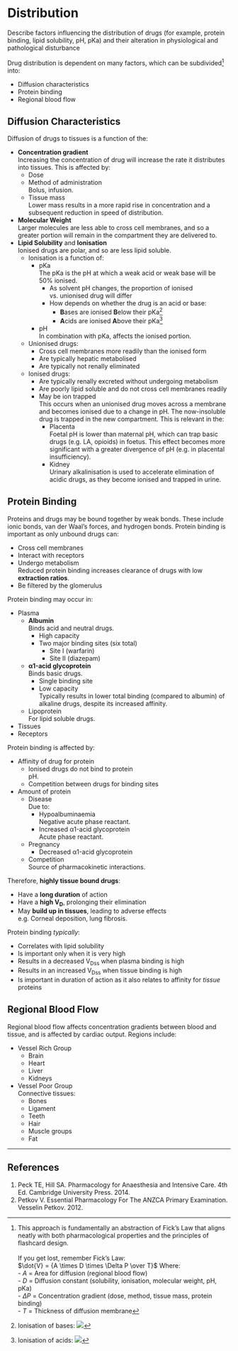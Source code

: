 # Distribution

:::dual
Describe factors influencing the distribution of drugs (for example, protein binding, lipid solubility, pH, pKa) and their alteration in physiological and pathological disturbance
:::

Drug distribution is dependent on many factors, which can be subdivided^[This approach is fundamentally an abstraction of Fick's Law that aligns neatly with both pharmacological properties and the principles of flashcard design.\
\
If you get lost, remember Fick's Law:\
$\dot{V} = {A \times D \times \Delta P \over T}$
Where:\
- $A$ = Area for diffusion (regional blood flow)\
- $D$ = Diffusion constant (solubility, ionisation, molecular weight, pH, pKa)\
- $\Delta P$ = Concentration gradient (dose, method, tissue mass, protein binding)\
- $T$ = Thickness of diffusion membrane] into:

* Diffusion characteristics
* Protein binding
* Regional blood flow


## Diffusion Characteristics

Diffusion of drugs to tissues is a function of the:

* **Concentration gradient**\
Increasing the concentration of drug will increase the rate it distributes into tissues. This is affected by:
    * Dose
    * Method of administration\
    Bolus, infusion.
    * Tissue mass\
    Lower mass results in a more rapid rise in concentration and a subsequent reduction in speed of distribution.
* **Molecular Weight**\
Larger molecules are less able to cross cell membranes, and so a greater portion will remain in the compartment they are delivered to.
* **Lipid Solubility** and **Ionisation**\
Ionised drugs are polar, and so are less lipid soluble.
    * Ionisation is a function of:
        * pKa\
        The pKa is the pH at which a weak acid or weak base will be 50% ionised.
            * As solvent pH changes, the proportion of ionised vs. unionised drug will differ\
            * How depends on whether the drug is an acid or base:
                * **B**ases are ionised **B**elow their pKa^[Ionisation of bases: <img src="/resources/pkas-bases.svg">]
                * **A**cids are ionised **A**bove their pKa^[Ionisation of acids: <img src="/resources/pkas-acids.svg">]
        * pH\
        In combination with pKa, affects the ionised portion.
    * Unionised drugs:
        * Cross cell membranes more readily than the ionised form
        * Are typically hepatic metabolised
        * Are typically not renally eliminated
    * Ionised drugs:
        * Are typically renally excreted without undergoing metabolism
        * Are poorly lipid soluble and do not cross cell membranes readily
        * May be ion trapped\
        This occurs when an unionised drug moves across a membrane and becomes ionised due to a change in pH. The now-insoluble drug is trapped in the new compartment. This is relevant in the:
            * Placenta\
            Foetal pH is lower than maternal pH, which can trap basic drugs (e.g. LA, opioids) in foetus. This effect becomes more significant with a greater divergence of pH (e.g. in placental insufficiency).
            * Kidney\
            Urinary alkalinisation is used to accelerate elimination of acidic drugs, as they become ionised and trapped in urine.



## Protein Binding

Proteins and drugs may be bound together by weak bonds. These include ionic bonds, van der Waal's forces, and hydrogen bonds. Protein binding is important as only unbound drugs can:

* Cross cell membranes
* Interact with receptors
* Undergo metabolism\
Reduced protein binding increases clearance of drugs with low **extraction ratios**.
* Be filtered by the glomerulus

Protein binding may occur in:

* Plasma
    * **Albumin**\
    Binds acid and neutral drugs.
        * High capacity
        * Two major binding sites (six total)
            * Site I (warfarin)
            * Site II (diazepam)
    * **α1-acid glycoprotein**\
     Binds basic drugs.
        * Single binding site
        * Low capacity\
        Typically results in lower total binding (compared to albumin) of alkaline drugs, despite its increased affinity.
    * Lipoprotein\
    For lipid soluble drugs.
* Tissues
* Receptors


Protein binding is affected by:

* Affinity of drug for protein
    * Ionised drugs do not bind to protein\
    pH.
    * Competition between drugs for binding sites
* Amount of protein
    * Disease\
    Due to:
        * Hypoalbuminaemia\
        Negative acute phase reactant.
        * Increased α1-acid glycoprotein\
        Acute phase reactant.
    * Pregnancy
        * Decreased α1-acid glycoprotein
    * Competition\
  Source of pharmacokinetic interactions.


Therefore, **highly tissue bound drugs**:

* Have a **long duration** of action
* Have a **high V~D~**, prolonging their elimination\
* May **build up in tissues**, leading to adverse effects\
e.g. Corneal deposition, lung fibrosis.


Protein binding *typically*:

* Correlates with lipid solubility
* Is important only when it is very high
* Results in a decreased V~Dss~ when plasma binding is high
* Results in an increased V~Dss~ when tissue binding is high
* Is important in duration of action as it also relates to affinity for *tissue* proteins



## Regional Blood Flow

Regional blood flow affects concentration gradients between blood and tissue, and is affected by cardiac output. Regions include:

* Vessel Rich Group
    * Brain
    * Heart
    * Liver
    * Kidneys
* Vessel Poor Group\
Connective tissues:
    * Bones
    * Ligament
    * Teeth
    * Hair
    * Muscle groups
    * Fat

---

## References

1. Peck TE, Hill SA. Pharmacology for Anaesthesia and Intensive Care. 4th Ed. Cambridge University Press. 2014.
2. Petkov V. Essential Pharmacology For The ANZCA Primary Examination. Vesselin Petkov. 2012.